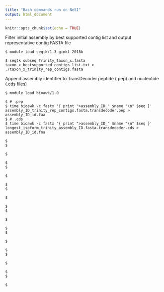 ---
title: "Bash commands run on NeSI"
output: html_document
---

```{r setup, include=FALSE}
knitr::opts_chunk$set(echo = TRUE)
```

Filter initial assembly by best supported contig list and output representative contig FASTA file
```{console}
$ module load seqtk/1.3-gimkl-2018b

$ seqtk subseq Trinity_taxon_x.fasta taxon_x_bestsupported_contigs_list.txt > ./taxon_x_trinity_rep_contigs.fasta
```

Append assembly identifier to TransDecoder peptide (.pep) and nucleotide (.cds files)
```{console}
$ module load bioawk/1.0

$ # .pep
$ time bioawk -c fastx '{ print ">assembly_ID_" $name "\n" $seq }' assembly_ID_trinity_rep_contigs.fasta.transdecoder.pep > assembly_ID_id.faa
$ # .cds
$ time bioawk -c fastx '{ print ">assembly_ID_" $name "\n" $seq }' longest_isoform_trinity_assembly_ID.fasta.transdecoder.cds > assembly_ID_id.fna
```



```{console}
$ 
$ 

$ 
```



```{console}
$ 
$ 

$ 
```



```{console}
$ 
$ 

$ 
```



```{console}
$ 
$ 

$ 
```



```{console}
$ 
$ 

$ 
```



```{console}
$ 
$ 

$ 
```



```{console}
$ 
$ 

$ 
```
